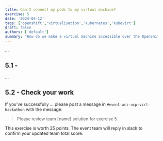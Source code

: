 ```yaml
---
title: Can I connect my pods to my virtual machine?
exercise: 5
date: '2024-04-12'
tags: ['openshift','virtualisation','kubernetes','kubevirt']
draft: false
authors: ['default']
summary: "How do we make a virtual machine accessible over the OpenShift SDN"
---
```


...

## 5.1 - 

...


## 5.2 - Check your work

If you've successfully ... please post a message in `#event-anz-ocp-virt-hackathon` with the message:

> Please review team [name] solution for exercise 5.

This exercise is worth 25 points. The event team will reply in slack to confirm your updated team total score.
